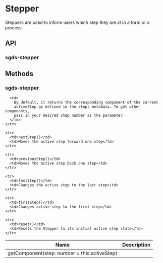 
<Meta of={StepperStories} />

# Stepper

Steppers are used to inform users which step they are at in a form or a process

<Canvas>
  <Story of={StepperStories.Basic} />
</Canvas>

## API

### sgds-stepper

<Controls />

## Methods

### sgds-stepper

<table>
  <thead>
    <tr>
      <th>Name</th>
      <th>Description</th>
    </tr>
  </thead>

  <tbody>
    <tr>
      <td>getComponent(step: number = this.activeStep)</td>

      <td>
        By default, it returns the corresponding component of the current
        activeStep as defined in the steps metadata. To get other components,
        pass in your desired step number as the parameter
      </td>
    </tr>

    <tr>
      <td>nextStep()</td>
      <td>Moves the active step forward one step</td>
    </tr>

    <tr>
      <td>previousStep()</td>
      <td>Moves the active step back one step</td>
    </tr>

    <tr>
      <td>lastStep()</td>
      <td>Changes the active step to the last step</td>
    </tr>

    <tr>
      <td>firstStep()</td>
      <td>Changes active step to the first step</td>
    </tr>

    <tr>
      <td>reset()</td>
      <td>Resets the Stepper to its initial active step state</td>
    </tr>
  </tbody>
</table>

